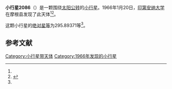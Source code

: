 {{Infobox planet
| bgcolour = #FFFFC0
| name = 2086 Newell
| symbol = 
| image = 
| caption = 
| discovery = yes
| discovery_ref = 
| discoverer = [[印第安纳大学|印第安纳大学]]
| discovery_site = [[摩根县|摩根县]] 
| discovered = 1966年1月20日
| designations = yes
| mp_name = 
| named_after = 
| alt_names = 1966 BC/ 1931 UM / 1951 AJ1 / 1957 TD / 1972 XG
| mp_category = [[主带小行星|主带小行星]]
| orbit_ref = <ref name="a">[http://ssd.jpl.nasa.gov/sbdb.cgi?sstr=2086 2086 Newell] {{Wayback|url=http://ssd.jpl.nasa.gov/sbdb.cgi?sstr=2086 |date=20200820023343 }}，小行星數據庫瀏覽器（JPL Small-Body Database Browser）－[[美国国家航空航天局|美国国家航空航天局]]喷气推进实验室</ref>
| epoch = 2456400.5 (2013年4月18日更新)
| aphelion = {{convert|2.6682083|AU|km|3|abbr=on|lk=out}}
| perihelion = {{convert|2.1341439|AU|km|3|abbr=on}}
| semimajor = {{convert|2.4011761|AU|km|3|abbr=on}}
| eccentricity = 0.1112089
| period = 1359.046903 [[日|日]]<br />3.72[[儒略年|儒略年]]
| avg_speed = 
| inclination = 6.47983
| asc_node = 135.21764
| mean_anomaly = 
| arg_peri = 295.89371
| satellites = 
| physical_characteristics = yes
| dimensions = 
| mass = 
| density = 
| surface_grav = 
| escape_velocity = 
| sidereal_day = 
| axial_tilt = 
| pole_ecliptic_lat = 
| pole_ecliptic_lon = 
| albedo = 
| temperatures= 
| temp_name1 = 
| mean_temp_1 = 
| max_temp_1 = 
| temp_name2 = 
| max_temp_2 = 
| spectral_type = 
| abs_magnitude = 295.89371
}}

'''小行星2086'''（{{lang-en|2086 Newell}}）是一颗围绕[[太阳|太阳]][[公转|公转]]的[[小行星|小行星]]。1966年1月20日，[[印第安纳大学|印第安纳大学]]在摩根县发现了此天体<ref name="a" /><ref>{{cite news|title=小行星列表|url=http://cfa-www.harvard.edu/iau/lists/NumberedMPs.txt|accessdate=2013-07-08|newspaper=哈佛大学|archive-date=2008-05-17|archive-url=https://web.archive.org/web/20080517010638/http://cfa-www.harvard.edu/iau/lists/NumberedMPs.txt|dead-url=no}}</ref>。

这颗小行星的[[绝对星等|绝对星等]]为295.89371等<ref name="a" />。

==参考文献==
{{reflist}}
{{Minor Planet Number|[[小行星2085|小行星2085]]|[[小行星2087|小行星2087]]}}

{{小天体}}

[[Category:小行星带天体|Category:小行星带天体]]
[[Category:1966年发现的小行星|Category:1966年发现的小行星]]

{{asteroid-stub}}
